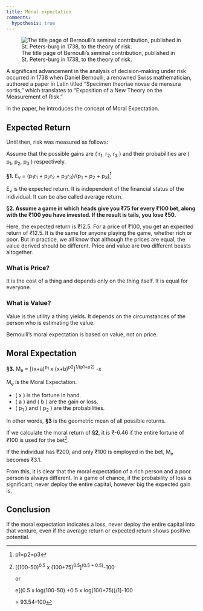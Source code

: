 ```yaml
---
title: Moral expectation
comments: 
  hypothesis: true
---
```


![The title page of Bernoulli's seminal contribution, published in St. Peters-burg in 1738, to the theory of risk.](images/clipboard-2446642265.png)

A significant advancement in the analysis of decision-making under risk occurred in 1738 when Daniel Bernoulli, a renowned Swiss mathematician, authored a paper in Latin titled "Specimen theoriae novae de mensura sortis," which translates to "Exposition of a New Theory on the Measurement of Risk."

In the paper, he introduces the concept of Moral Expectation.

## Expected Return

Until then, risk was measured as follows:

Assume that the possible gains are ( r~1~, r~2~, r~3~ ) and their probabilities are ( p~1~, p~2~, p~3~ ) respectively.

**§1.** E~v~ = (p~1~r~1~ + p~2~r~2~ + p~3~r~3~)/(p~1~ + p~2~ + p~3~)[^1]

[^1]: p1=p2=p3

E~v~ is the expected return. It is independent of the financial status of the individual. It can be also called average return.

**§2. Assume a game in which heads give you ₹75 for every ₹100 bet, along with the ₹100 you have invested. If the result is tails, you lose ₹50.**

Here, the expected return is ₹12.5. For a price of ₹100, you get an expected return of ₹12.5. It is the same for anyone playing the game, whether rich or poor. But in practice, we all know that although the prices are equal, the value derived should be different. Price and value are two different beasts altogether.

### **What is Price?**

It is the cost of a thing and depends only on the thing itself. It is equal for everyone.

### **What is Value?**

Value is the utility a thing yields. It depends on the circumstances of the person who is estimating the value.

Bernoulli's moral expectation is based on value, not on price.

## Moral Expectation

**§3.** M~e~ = \[(x+a)^p~1~^ x (x+b)^p2^\]^1/(p1+p2)^ -x

M~e~ is the Moral Expectation.

-   ( x ) is the fortune in hand.
-   ( a ) and ( b ) are the gain or loss.
-   ( p~1~ ) and ( p~2~ ) are the probabilities.

In other words, **§3** is the geometric mean of all possible returns.

If we calculate the moral return of **§2**, it is ₹-6.46 if the entire fortune of ₹100 is used for the bet[^2].

[^2]: \[(100-50)^0.5^ x (100+75)^0.5^\]^(0.5 + 0.5)^-100^.^

    or

    e\[(0.5 x log(100-50) +0.5 x log(100+75))/1\]-100

    = 93.54-100

If the individual has ₹200, and only ₹100 is employed in the bet, M~e~ becomes ₹3.1.

From this, it is clear that the moral expectation of a rich person and a poor person is always different. In a game of chance, if the probability of loss is significant, never deploy the entire capital, however big the expected gain is.

::: callout-note
## Conclusion

If the moral expectation indicates a loss, never deploy the entire capital into that venture, even if the average return or expected return shows positive potential.
:::
